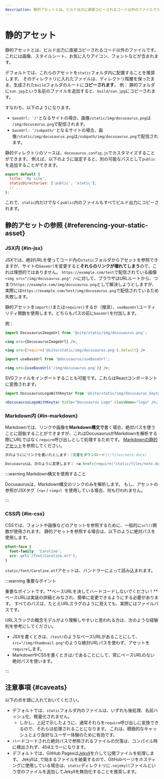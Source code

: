 ```yaml
---
description: 静的アセットとは、ビルド出力に直接コピーされるコード以外のファイルです。 静的アセットの扱い方と、静的アセットを使用する最善の方法について説明します。
---
```


# 静的アセット

静的アセットとは、ビルド出力に直接コピーされるコード以外のファイルです。 これには画像、スタイルシート、お気に入りアイコン、フォントなどが含まれます。

デフォルトでは、これらのアセットを`static`フォルダ内に配置することを推奨します。 そのディレクトリに入れたファイルは、ディレクトリ階層を保ったまま、生成された`build`フォルダのルートに**コピーされます**。 例： 静的フォルダに`sun.jpg`という名前のファイルを追加すると、`build/sun.jpg`にコピーされます。

すなわち、以下のようになります。

- `baseUrl: '/'`となるサイトの場合、画像`/static/img/docusaurus.png`は `/img/docusaurus.png`で配信されます。
- `baseUrl: '/subpath/'`となるサイトの場合、画像`/static/img/docusaurus.png`は`/subpath/img/docusaurus.png`で配信されます。

静的ディレクトリのソースは、`docusaurus.config.js`でカスタマイズすることができます。 例えば、以下のように設定すると、別の可能なパスとして`public`を追加することができます。

```js title="docusaurus.config.js"
export default {
  title: 'My site',
  staticDirectories: ['public', 'static'],
  // ...
};
```

これで、`static`内だけでなく`public`内のファイルもすべてビルド出力にコピーされます。

## 静的アセットの参照 {#referencing-your-static-asset}

### JSX内 {#in-jsx}

JSXでは、絶対URLを使ってコード内の`static`フォルダからアセットを参照できますが、サイトの`baseUrl`を変更すると**それらのリンクが壊れてしまう**ので、これは理想的ではありません。 `https://example.com/test`で配信されている画像`<img src="/img/docusaurus.png" />`に対して、ブラウザはURLルートから、つまり`https://example.com/img/docusaurus.png`として解決しようとしますが、実際には`https://example.com/test/img/docusaurus.png`で配信されているため失敗します。

静的アセットを`import()`または`require()`するか（推奨）、`useBaseUrl`ユーティリティ関数を使用します。どちらもパスの前に`baseUrl`を付加します。

例：

```jsx title="MyComponent.js"
import DocusaurusImageUrl from '@site/static/img/docusaurus.png';

<img src={DocusaurusImageUrl} />;
```

```jsx title="MyComponent.js"
<img src={require('@site/static/img/docusaurus.png').default} />
```

```jsx title="MyComponent.js"
import useBaseUrl from '@docusaurus/useBaseUrl';

<img src={useBaseUrl('/img/docusaurus.png')} />;
```

SVGファイルをインポートすることも可能です。これらはReactコンポーネントに変換されます。

```jsx title="MyComponent.js"
import DocusaurusLogoWithKeytar from '@site/static/img/docusaurus_keytar.svg';

<DocusaurusLogoWithKeytar title="Docusaurus Logo" className="logo" />;
```

### Markdown内 {#in-markdown}

Markdownでは、リンクや画像を**Markdown構文で**書く場合、絶対パスを使うことに固執することができますが、これはDocusaurusがMarkdownを解析する際にURLではなく`require`呼び出しとして処理するためです。 [Markdownの静的アセット](./guides/markdown-features/markdown-features-assets.mdx)を参照してください。

```md
次のようににリンクを書いたとします：[文書をダウンロード](/files/note.docx)

Docusaurusは、次のように変更します： <a href={require('static/files/note.docx')}>文書をダウンロード</a>
```

:::warning Markdown構文を使用すること

Docusaurusは、Markdown構文のリンクのみを解析します。 もし、アセットの参照がJSXタグ（`<a>` / `<img>`）を使用している場合、何も行われません。

:::

### CSS内 {#in-css}

CSSでは、フォントや画像などのアセットを参照するために、一般的に`url()`関数が使用されます。 静的アセットを参照する場合は、以下のように絶対パスを使用します。

```css
@font-face {
  font-family: 'Caroline';
  src: url('/font/Caroline.otf');
}
```

`static/font/Caroline.otf`アセットは、バンドラーによって読み込まれます。

:::warning 重要なポイント

重要なポイントです。**ベースURLを決してハードコードしないでください！**ベースURLは実装の詳細とみなされ、簡単に変更できるようにする必要があります。 すべてのパスは、たとえURLスラグのように見えても、実際にはファイルパスです。

URLスラッグの概念モデルがより理解しやすいと思われる方は、次のような経験則を参考にしてください。

- JSXを書くときは、`/test/`のようなベースURLがあることにして、`src="/img/thumbnail.png"`のような絶対URLパスを使わず、アセットを`require`します。
- MarkdownやCSSを書くときは`/`であることにして、常にベースURLのない絶対パスを使います。

:::

## 注意事項 {#caveats}

以下の点を頭に入れておいてください。

- デフォルトでは、`static`フォルダ内のファイルは、いずれも後処理、名前ハッシュ化、軽量化されません。
  - しかし、上記で示したように、通常それらを`require`呼び出しに変換できるので、それらは処理されることになります。 これは、積極的なキャッシュとより良好なユーザー体験のために有効です。
- ハードコードされた絶対パスで参照されるファイルの欠落は、コンパイル時に検出されず、404エラーになります。
- デフォルトでは、GitHub Pagesは[Jekyll](https://jekyllrb.com/)を介して公開ファイルを処理します。 Jekyllは`_`で始まるファイルを破棄するので、GitHubページをホスティングに使用している場合は、`static`ディレクトリに`.nojekyll`ファイルという空のファイルを追加してJekyllを無効化することを推奨します。
